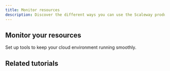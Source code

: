 ```yaml
---
title: Monitor resources
description: Discover the different ways you can use the Scaleway products to develop your projects.
---
```


## Monitor your resources
Set up tools to keep your cloud environment running smoothly.

<Grid>
    <SummaryCard
        title="Placeholder"
        icon="rocket"
        description="Placeholder"
        label="Read more"
        url="/use-cases/"
    />
    <SummaryCard
        title="Placeholder"
        icon="rocket"
        description="Placeholder"
        label="Read more"
        url="/use-cases/"
    />
</Grid>

## Related tutorials